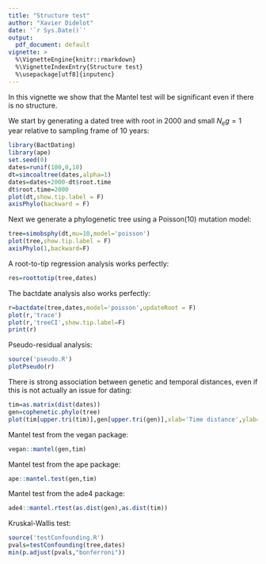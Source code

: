 ```yaml
---
title: "Structure test"
author: "Xavier Didelot"
date: '`r Sys.Date()`'
output:
  pdf_document: default
vignette: >
  %\VignetteEngine{knitr::rmarkdown}
  %\VignetteIndexEntry{Structure test}
  %\usepackage[utf8]{inputenc}
---
```


In this vignette we show that the Mantel test will be significant even if there is no structure.

We start by generating a dated tree with root in 2000 and small $N_e g=1$ year relative to sampling frame of 10 years:

```r
library(BactDating)
library(ape)
set.seed(0)
dates=runif(100,0,10)
dt=simcoaltree(dates,alpha=1)
dates=dates+2000-dt$root.time
dt$root.time=2000
plot(dt,show.tip.label = F)
axisPhylo(backward = F)
```

Next we generate a phylogenetic tree using a Poisson(10) mutation model:
```r
tree=simobsphy(dt,mu=10,model='poisson')
plot(tree,show.tip.label = F)
axisPhylo(1,backward=F)
```

A root-to-tip regression analysis works perfectly:

```r
res=roottotip(tree,dates)
```

The bactdate analysis also works perfectly:

```r
r=bactdate(tree,dates,model='poisson',updateRoot = F)
plot(r,'trace')
plot(r,'treeCI',show.tip.label=F)
print(r)
```

Pseudo-residual analysis:
```r
source('pseudo.R')
plotPseudo(r)
```

There is strong association between genetic and temporal distances, even if this is not actually an issue for dating:

```r
tim=as.matrix(dist(dates))
gen=cophenetic.phylo(tree)
plot(tim[upper.tri(tim)],gen[upper.tri(gen)],xlab='Time distance',ylab='Genetic distance')
```

Mantel test from the vegan package:
```r
vegan::mantel(gen,tim)
```

Mantel test from the ape package:
```r
ape::mantel.test(gen,tim)
```

Mantel test from the ade4 package:
```r
ade4::mantel.rtest(as.dist(gen),as.dist(tim))
```

Kruskal-Wallis test:
```r
source('testConfounding.R')
pvals=testConfounding(tree,dates)
min(p.adjust(pvals,"bonferroni"))
```